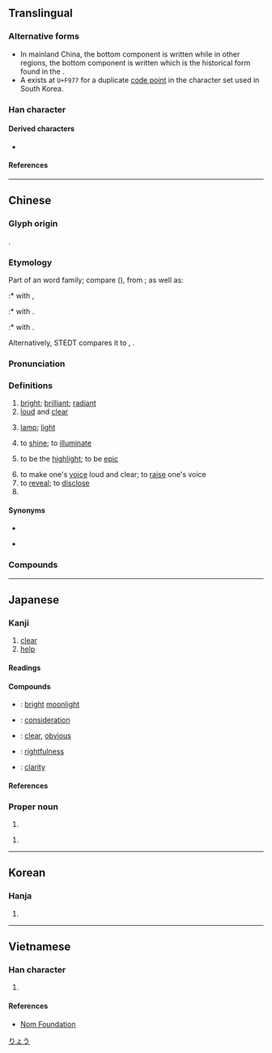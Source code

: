 {{also|𠅙}}
{{character info}}
{{character info|0xf977}}
==Translingual==
{{stroke order|type=gbw|strokes=9}}

===Alternative forms===
* In mainland China, the bottom component is written {{l|mul|几}} while in other regions, the bottom component is written {{l|mul|儿}} which is the historical form found in the {{w|Kangxi dictionary}}.
* A {{w|CJK Compatibility Ideographs|CJK compatibility ideograph}} exists at <code>U+F977</code> for a duplicate [[code point]] in the {{w|KS X 1001}} character set used in South Korea. <!-- Refer https://en.wiktionary.org/wiki/Index:Korean/Hanja/KS_X_1001_hangyol_code -->

===Han character===
{{Han char|rn=8|rad=亠|as=07|sn=9|four=00217|canj=YRBU|ids=⿳亠口冗,⿱⿳亠口冖几(G),⿱⿳亠口冖儿(HTJK,<code>U+F977</code>)}}

====Derived characters====
* {{l|mul|[[𬾻]], [[喨]], [[湸]], [[𫮌]], [[𫱍]], [[𢝋]], [[𪱧]], [[𭦾]], [[𪳄]], [[煷]], [[𤦻]], [[𭿏]], [[𮎝]], [[𮖞]], [[𭀴]], [[𭧓]], [[𮛽]], [[𨩎]], [[𭿧]], [[𩹗]]}}

====References====
{{Han ref|kx=0089.040|dkj=00304|dj=0188.100|hdz=10286.030|uh=4EAE}}
{{Han ref|uh=F977}}

----

==Chinese==
{{zh-forms|alt=𠅙}}

===Glyph origin===
{{Han etym}}
{{Han compound|人|京|ls=ic|ls2=psc|c1=s|c2=p|t1=person|t2=building; tower}}.

===Etymology===
Part of an {{der|zh|aav}} word family; compare {{cog|km|tr=-rāṃṅa|t=to be light; to be bright}} ({{zh-ref|Schuessler, 2007}}), from {{cog|mkh-pro|*raaŋʔ||light; to shine}}; as well as:
:* {{m|km|ស្រាំង||to be pale; to be colourless}} with {{och-l|爽}},
:* {{m|km|tr=brāṅa|t=to grow light (after dark)}} with {{och-l|炳}}.
:* {{m|km|បំព្រាង||to shed a pale light}} with {{och-l|明}}.

Alternatively, STEDT compares it to  {{cog|tbq-kuk-pro|*klaaŋ-I}}, {{m|tbq-kuk-pro|*klaan-II||to shine; light; bright}}.

===Pronunciation===
{{zh-pron
|m=liàng,liáng
|m-s=niang4
|c=loeng6
|c-t=
|g=liong5
|h=pfs=liong;gd=liong4
|j=lion3
|mb=liōng
|md=liông
|mn=liāng/xm,qz,tw:liōng
|mn_note=Xiamen, Quanzhou, Taiwan: liāng - colloquial; liōng - literary
|mn-t=liang6
|w=3lian
|x=lian5
|mc=y
|oc=y
|ma=y
|cat=a,n,pn
}}

===Definitions===
{{zh-hanzi}}

# [[bright]]; [[brilliant]]; [[radiant]]
# [[loud]] and [[clear]]
# {{lb|zh|dialectal Mandarin|dialectal Wu|Xiang}} [[lamp]]; [[light]]
# to [[shine]]; to [[illuminate]]
#: {{zh-x|天色 已 暗 啦　星星{xing} 也 亮 啦|The sky has already darkened, and the stars have begun to show|ref={{w2|zh|張露}} (lyricist {{w2|zh|秦冠}}), {{lang|zh|《小小羊兒要回家》}}}}
#: {{zh-x|^亮 ^島|''Liông-dō̤'' <small>([[w:Bàng-uâ-cê|BUC]])</small> ― {{w|Liang Island|'''Liang''' Island}}, Beigan, Lienchiang (Matsu), ROC (Taiwan)|3=MD}}
# {{lb|zh|neologism}} to be the [[highlight]]; to be [[epic]]
# to make one's [[voice]] loud and clear; to [[raise]] one's voice
# to [[reveal]]; to [[disclose]]
# {{surname|zh}}

====Synonyms====
* {{s|bright}}
{{zh-dial|亮}}
* {{s|loud and clear}}
{{zh-syn-saurus|響亮}}

===Compounds===
{{zh-der|不亮|了亮|亮像|亮光|亮光光|亮光漆|亮光蠟|亮兒|亮堂|亮堂堂|亮場子|亮子|亮富|亮察|亮底兒|亮底牌|亮度|亮晃晃|亮晶晶|亮梆子|亮槅|亮漆|亮灼灼|亮片|亮盒子搖|亮直|亮相|亮眼人|亮票|亮節|亮紅燈|亮紗|亮色調|亮藍|亮話|亮醜|亮錚錚|亮鐘|亮陰|亮麗|俐亮|傍亮兒|光亮|利亮|嘹亮|大天亮|大天白亮|天亮|宏亮|庾亮|弼亮|心明眼亮|憀亮|打亮梆子|敞亮|明亮|明亮亮|明亮隔|明淨敞亮|晶亮|晶晶亮亮|月亮|月亮門兒|油亮|洪亮|清亮|漂亮|漂亮話|瀏亮|火亮|烏亮|照亮|熠熠閃亮|爍亮|發亮|白得發亮|眼明心亮|瞭亮|矇矇亮|破天亮|簡朝亮|翼亮|虯鏤亮槅|見亮|諸葛亮|豁亮|豁達明亮|貞亮|貞風亮節|趁亮兒|蹦兒亮|透亮|通亮|閃亮|陳亮|雪亮|響亮|響亮話|高風亮節|鮮亮|鮮眉亮眼|麻麻亮|點亮|月亮湖|郭亮|亮家堖}}

{{zh-cat|Beginning}}

----

==Japanese==

===Kanji===
{{ja-kanji|grade=n|rs=亠07}}

# [[clear]]
# [[help]]

====Readings====
{{ja-readings
|goon=ろう<らう
|kanon=りょう<りやう
|kun=あき-らか, すけ-
|nanori=あき, あきら, きょう, たすく, ふさ, まこと, よし
}}

====Compounds====
* {{ja-r|亮月|りょうげつ}}: [[bright]] [[moonlight]]
* {{ja-r|亮察|りょうさつ}}: [[consideration]]
* {{ja-r|亮然|りょうぜん}}: [[clear]], [[obvious]]
* {{ja-r|亮直|りょうちょく}}: [[rightfulness]]
* {{ja-r|明亮|めいりょう}}: [[clarity]]

====References====
{{ja-kref
|jis=4E3C
|ku=4628
|shift=97ba
|euc=CEBC
|freq=1821
|nelson=302
|newnelson=95
|halpern=2071
|kld=1313
|heisig=2920
|tuttle=2j7.6
}}

===Proper noun===
{{ja-pos|りょう|hhira=りやう|proper}}

# {{given name|ja|male}}

{{ja-pos|あきら|proper}}

# {{given name|ja|male}}

[[Category:Japanese male given names|りょう]]

----

==Korean==

===Hanja===
{{ko-hanja|량}}

# {{rfdef|ko|sort=亠07}}

----

==Vietnamese==

===Han character===
{{vi-readings|reading=[[lượng]]|rs=亠07}}

# {{rfdef|vi|sort=亠07}}

====References====
* [http://nomfoundation.org/common/nom_details.php?codepoint=4eae Nom Foundation]